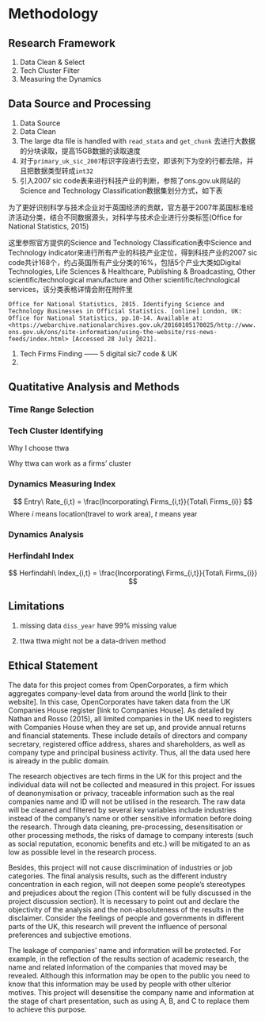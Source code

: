 # Methodology

## Research Framework {#equations}

1. Data Clean & Select
1. Tech Cluster Filter
1. Measuring the Dynamics

## Data Source and Processing {#quotes}

1. Data Source
1. Data Clean
  1. The large dta file is handled with `read_stata` and `get_chunk` 去进行大数据的分块读取，提高15GB数据的读取速度
  1. 对于`primary_uk_sic_2007`标识字段进行去空，即该列下为空的行都去除，并且把数据类型转成`int32`
  1. 引入2007 sic code表来进行科技产业的判断，参照了ons.gov.uk网站的Science and Technology Classification数据集划分方式，如下表

为了更好识别科学与技术企业对于英国经济的贡献，官方基于2007年英国标准经济活动分类，结合不同数据源头，对科学与技术企业进行分类标签(Office for National Statistics, 2015)

这里参照官方提供的Science and Technology Classification表中Science and Technology indicator来进行所有产业的科技产业定位，得到科技产业的2007 sic code共计168个，约占英国所有产业分类的16%，包括5个产业大类如Digital Technologies, Life Sciences & Healthcare, Publishing & Broadcasting, Other scientific/technological manufacture and Other scientific/technological services，该分类表格详情会附在附件里

`Office for National Statistics, 2015. Identifying Science and Technology Businesses in Official Statistics. [online] London, UK: Office for National Statistics, pp.10-14. Available at: <https://webarchive.nationalarchives.gov.uk/20160105170025/http://www.ons.gov.uk/ons/site-information/using-the-website/rss-news-feeds/index.html> [Accessed 28 July 2021].`



1. Tech Firms Finding —— 5 digital sic7 code & UK
1. 

## Quatitative Analysis and Methods

### Time Range Selection

### Tech Cluster Identifying

Why I choose ttwa

Why ttwa can work as a firms' cluster

### Dynamics Measuring Index

$$ Entry\ Rate_{i,t} = \frac{Incorporating\ Firms_{i,t}}{Total\  Firms_{i}} $$
Where $i$ means location(travel to work area), $t$ means year 

### Dynamics Analysis

### Herfindahl Index

$$ Herfindahl\ Index_{i,t} = \frac{Incorporating\ Firms_{i,t}}{Total\  Firms_{i}} $$

## Limitations

1. missing data
`diss_year` have 99% missing value

1. ttwa
ttwa might not be a data-driven method

## Ethical Statement

The data for this project comes from OpenCorporates, a firm which aggregates company-level data from around the world [link to their website]. In this case, OpenCorporates have taken data from the UK Companies House register [link to Companies House]. As detailed by Nathan and Rosso (2015), all limited companies in the UK need to registers with Companies House when they are set up, and provide annual returns and financial statements. These include details of directors and company secretary, registered office address, shares and shareholders, as well as company type and principal business activity. Thus, all the data used here is already in the public domain.

The research objectives are tech firms in the UK for this project and the individual data will not be collected and measured in this project. For issues of deanonymisation or privacy, traceable information such as the real companies name and ID will not be utilised in the research. The raw data will be cleaned and filtered by several key variables include industries instead of the company’s name or other sensitive information before doing the research. Through data cleaning, pre-processing, desensitisation or other processing methods, the risks of damage to company interests (such as social reputation, economic benefits and etc.) will be mitigated to an as low as possible level in the research process.

Besides, this project will not cause discrimination of industries or job categories. The final analysis results, such as the different industry concentration in each region, will not deepen some people's stereotypes and prejudices about the region (This content will be fully discussed in the project discussion section). It is necessary to point out and declare the objectivity of the analysis and the non-absoluteness of the results in the disclaimer. Consider the feelings of people and governments in different parts of the UK, this research will prevent the influence of personal preferences and subjective emotions.

The leakage of companies' name and information will be protected. For example, in the reflection of the results section of academic research, the name and related information of the companies that moved may be revealed. Although this information may be open to the public you need to know that this information may be used by people with other ulterior motives. This project will desensitise the company name and information at the stage of chart presentation, such as using A, B, and C to replace them to achieve this purpose.

